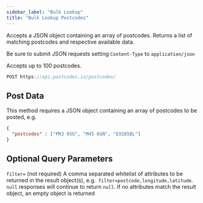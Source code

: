 ```yaml
---
sidebar_label: "Bulk Lookup"
title: "Bulk Lookup Postcodes"
---
```


Accepts a JSON object containing an array of postcodes. Returns a list of matching postcodes and respective available data.

Be sure to submit JSON requests setting `Content-Type` to `application/json`

Accepts up to 100 postcodes.

```javascript
POST https://api.postcodes.io/postcodes/
```

## Post Data

This method requires a JSON object containing an array of postcodes to be posted, e.g.

```JSON
{
  "postcodes" : ["PR3 0SG", "M45 6GN", "EX165BL"]
}
```

## Optional Query Parameters

`filter=` (not required) A comma separated whitelist of attributes to be returned in the result object(s), e.g.` filter=postcode,longitude,latitude`. `null` responses will continue to return `null`. If no attributes match the result object, an empty object is returned
